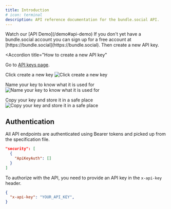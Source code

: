```yaml
---
title: Introduction
# icon: terminal
description: API reference documentation for the bundle.social API.
---
```


<Note>
  Watch our [API Demo](/demo#api-demo)
</Note>

<Note>
  If you don't yet have a bundle.social account you can sign up for a free account at [https://bundle.social](https://bundle.social).
  Then create a new API key.
</Note>

<Accordion
  title="How to create a new API key"
>
Go to [API keys page](https://bundle.social/dashboard/team/api-keys).

Click create a new key
![Click create a new key](/images/api-reference/create-api-key/step1.png)

Name your key to know what it is used for
![Name your key to know what it is used for](/images/api-reference/create-api-key/step2.png)

Copy your key and store it in a safe place
![Copy your key and store it in a safe place](/images/api-reference/create-api-key/step3.png)
</Accordion>


## Authentication

All API endpoints are authenticated using Bearer tokens and picked up from the specification file.

```json
"security": [
  { 
    "ApiKeyAuth": [] 
  }
]
```

To authorize with the API, you need to provide an API key in the `x-api-key` header.
```json
{
  "x-api-key": "YOUR_API_KEY",
}
```
